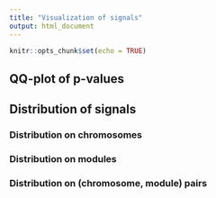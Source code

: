 ```yaml
---
title: "Visualization of signals"
output: html_document
---
```


```r
knitr::opts_chunk$set(echo = TRUE)
```


## QQ-plot of p-values

## Distribution of signals

### Distribution on chromosomes

### Distribution on modules

### Distribution on (chromosome, module) pairs


